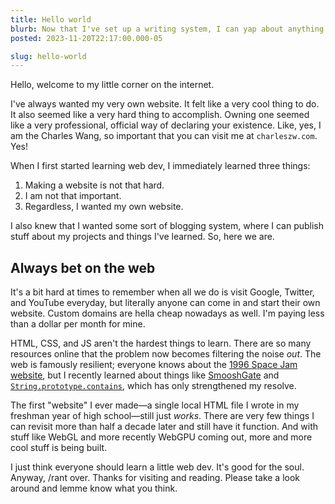 ```yaml
---
title: Hello world
blurb: Now that I've set up a writing system, I can yap about anything and no one can stop me. Muahahaha
posted: 2023-11-20T22:17:00.000-05

slug: hello-world
---
```


Hello, welcome to my little corner on the internet.

I've always wanted my very own website. It felt like a very cool thing to do. It also seemed like a very hard thing to accomplish. Owning one seemed like a very professional, official way of declaring your existence. Like, yes, I am the Charles Wang, so important that you can visit me at `charleszw.com`. Yes!

When I first started learning web dev, I immediately learned three things:

1. Making a website is not that hard.
2. I am not that important.
3. Regardless, I wanted my own website.

I also knew that I wanted some sort of blogging system, where I can publish stuff about my projects and things I've learned. So, here we are.

## Always bet on the web

It's a bit hard at times to remember when all we do is visit Google, Twitter, and YouTube everyday, but literally anyone can come in and start their own website. Custom domains are hella cheap nowadays as well. I'm paying less than a dollar per month for mine.

HTML, CSS, and JS aren't the hardest things to learn. There are so many resources online that the problem now becomes filtering the noise _out_. The web is famously resilient; everyone knows about the [1996 Space Jam website](https://www.spacejam.com/1996/jam.html), but I recently learned about things like [SmooshGate](https://developer.chrome.com/blog/smooshgate/) and [`String.prototype.contains`](https://bugzilla.mozilla.org/show_bug.cgi?id=789036), which has only strengthened my resolve.

The first "website" I ever made—a single local HTML file I wrote in my freshman year of high school—still just _works_. There are very few things I can revisit more than half a decade later and still have it function. And with stuff like WebGL and more recently WebGPU coming out, more and more cool stuff is being built.

I just think everyone should learn a little web dev. It's good for the soul. Anyway, /rant over. Thanks for visiting and reading. Please take a look around and lemme know what you think.
